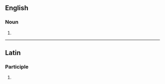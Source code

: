 ==English==

===Noun===
{{head|en|noun form}}

# {{plural of|en|incisura}}

----

==Latin==

===Participle===
{{la-part-form|incīsūrae}}

# {{inflection of|la|incīsūrus||nom//voc|f|p|;|gen//dat|f|s}}